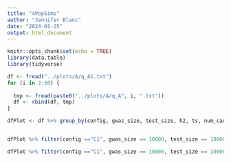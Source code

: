 ```yaml
---
title: "4PopSims"
author: "Jennifer Blanc"
date: "2024-01-25"
output: html_document
---
```


```r
knitr::opts_chunk$set(echo = TRUE)
library(data.table)
library(tidyverse)
```

```r
df <- fread("../plots/A/q_A1.txt")
for (i in 2:50) {
  
  tmp <- fread(paste0("../plots/A/q_A", i, ".txt"))
  df <- rbind(df, tmp)
}
```

```r

dfPlot <- df %>% group_by(config, gwas_size, test_size, h2, ts, num_causal, env, L, type) %>% summarize(count = n(), avg_q = mean(`nc-q`),lowerci_mean = avg_q - (1.96 * (sd(`nc-q`)  /  sqrt(n()))), upperci_mean = avg_q + (1.96 * (sd(`nc-q`)  /  sqrt(n()))), fp_strat = sum(`nc-p` < 0.05)/ n(), lowerci_fp = fp_strat - 1.96 * sqrt((fp_strat * (1-fp_strat))/ n()), upperci_fp = fp_strat + 1.96 * sqrt((fp_strat * (1-fp_strat))/ n()) )


dfPlot %>% filter(config =="C1", gwas_size == 10000, test_size == 10000, env != 0.1) %>% ggplot(aes(x = env, y = fp_strat, color = type)) + geom_point() + facet_wrap(~L) + geom_errorbar(aes(ymin = lowerci_fp, ymax = upperci_fp))

dfPlot %>% filter(config =="C1", gwas_size == 10000, test_size == 10000, env != 0.1) %>% ggplot(aes(x = env, y = avg_q, color = type)) + geom_point() + facet_wrap(~L)

```

